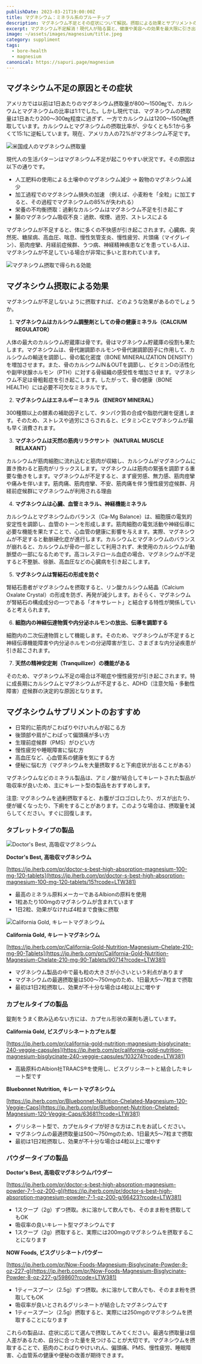 ```yaml
---
publishDate: 2023-03-21T19:00:00Z
title: マグネシウム：ミネラル系のブルーチップ
description: マグネシウム不足とその症状について解説。摂取による効果とサプリメントのおすすめについても触れています。健康な生活を送るための情報を提供します。
excerpt: マグネシウム不足解消！現代人が陥る罠と、健康や美容への効果を最大限に引き出す方法
image: ~/assets/images/magnesium/title.jpeg
category: suppliment
tags:
  - bore-health
  - magnesium
canonical: https://sapuri.page/magnesium
---
```




## マグネシウム不足の原因とその症状

アメリカでは以前は1日あたりのマグネシウム摂取量が800～1500㎎で、カルシウムとマグネシウムの比率は1:1でした。しかし現代では、マグネシウムの摂取量は1日あたり200～300㎎程度に過ぎず、一方でカルシウムは1200～1500㎎摂取しています。カルシウムとマグネシウムの摂取比率が、少なくとも5:1から多くて15:1に逆転しています。現在、アメリカ人の72%がマグネシウム不足です。

<Image src={intake} quality="high" alt="米国成人のマグネシウム摂取量" />

現代人の生活パターンはマグネシウム不足が起こりやすい状況です。その原因は以下の通りです。

- 人工肥料の使用による土壌中のマグネシウム減少 → 穀物のマグネシウム減少
- 加工過程でのマグネシウム損失の加速 （例えば、小麦粉を「全粒」に加工すると、その過程でマグネシウムの85%が失われる）
- 栄養の不均衡摂取：過剰なカルシウムはマグネシウム不足を引き起こす
- 腸のマグネシウム吸収不良：過飲、喫煙、過労、ストレスによる

マグネシウムが不足すると、体に多くの不快感が引き起こされます。心臓病、突然死、糖尿病、高血圧、喘息、慢性気管支炎、慢性疲労、片頭痛（マイグレイン）、筋肉痙攣、月経前症候群、うつ病、神経精神疾患などを患っている人は、マグネシウムが不足している場合が非常に多いと言われています。

<Image src={benefit} quality="high" alt="マグネシウム摂取で得られる効能" />


## マグネシウム摂取による効果

マグネシウムが不足しないように摂取すれば、どのような効果があるのでしょうか。

1. **マグネシウムはカルシウム調整剤としての骨の健康ミネラル（CALCIUM REGULATOR）**
  
  人体の最大のカルシウム貯蔵庫は骨です。骨はマグネシウム貯蔵庫の役割も果たします。マグネシウムは、骨代謝調節ホルモンや骨代謝調節因子に作用して、カルシウムの輸送を調節し、骨の鉱化密度（BONE MINERALIZATION DENSITY）を増加させます。また、骨のカルシウムIN＆OUTを調節し、ビタミンDの活性化や副甲状腺ホルモン（PTH）に対する骨組織の感受性を増加させます。マグネシウム不足は骨粗鬆症を引き起こします。したがって、骨の健康（BONE HEALTH）には必要不可欠なミネラルです。

2. **マグネシウムはエネルギーミネラル（ENERGY MINERAL）**

 300種類以上の酵素の補助因子として、タンパク質の合成や脂肪代謝を促進します。そのため、ストレスや過労にさらされると、ビタミンCとマグネシウムが最も早く消費されます。

3. **マグネシウムは天然の筋肉リラクサント（NATURAL MUSCLE RELAXANT）**

  カルシウムが筋肉細胞に流れ込むと筋肉が収縮し、カルシウムがマグネシウムに置き換わると筋肉がリラックスします。マグネシウムは筋肉の緊張を調節する重要な働きをします。マグネシウムが不足すると、まず疲労感、無力感、筋肉痙攣や痛みを伴います。筋肉痛、筋肉痙攣、不安、筋肉痛を伴う慢性疲労症候群、月経前症候群にマグネシウムが利用される理由

4. **マグネシウムは心臓、血管ミネラル、神経機能ミネラル**

  カルシウムとマグネシウムのバランス（Ca-Mg Balance）は、細胞膜の電気的安定性を調節し、血管のトーンを形成します。筋肉細胞の電気活動や神経伝導に必要な機能を果たすことで、心血管の健康に影響を与えます。実際、マグネシウムが不足すると動脈硬化症が進行します。カルシウムとマグネシウムのバランスが崩れると、カルシウムが骨の一部として利用されず、未使用のカルシウムが動脈壁の一部になるためです。高コレステロール血症の場合、マグネシウムが不足すると不整脈、徐脈、高血圧などの心臓病を引き起こします。

5. **マグネシウムは腎結石の形成を防ぐ**

  腎結石患者がマグネシウムを摂取すると、リン酸カルシウム結晶（Calcium Oxalate Crystal）の形成を防ぎ、再発が減少します。おそらく、マグネシウムが腎結石の構成成分の一つである「オキサレート」と結合する特性が関係していると考えられます。

6. **細胞内の神経伝達物質や内分泌ホルモンの放出、伝導を調節する**
  
  細胞内の二次伝達物質として機能します。そのため、マグネシウムが不足すると神経伝導機能障害や内分泌ホルモンの分泌障害が生じ、さまざまな内分泌疾患が引き起こされます。

7. **天然の精神安定剤（Tranquilizer）の機能がある**

  そのため、マグネシウム不足の場合は不眠症や慢性疲労が引き起こされます。特に成長期にカルシウムとマグネシウムが不足すると、ADHD（注意欠陥・多動性障害）症候群の決定的な原因となります。


## マグネシウムサプリメントのおすすめ

- 日常的に筋肉がこわばりやけいれんが起こる方
- 後頭部や肩がこわばって偏頭痛が多い方
- 生理前症候群（PMS）がひどい方
- 慢性疲労や睡眠障害に悩む方
- 高血圧など、心血管系の健康を気にする方
- 便秘に悩む方（マグネシウムを大量摂取すると下痢症状が出ることがある）

マグネシウムなどのミネラル製品は、アミノ酸が結合してキレートされた製品が吸収率が良いため、主にキレート型の製品をおすすめします。

注意: マグネシウムを過剰摂取すると、お腹がゴロゴロしたり、ガスが出たり、便が緩くなったり、下痢をすることがあります。このような場合は、摂取量を減らしてください。すぐに回復します。

### タブレットタイプの製品

<Image src={doctors_best_magnesium} height={400} alt="Doctor's Best, 高吸収マグネシウム" format="jpeg" />

**Doctor's Best, 高吸収マグネシウム**

[https://jp.iherb.com/pr/doctor-s-best-high-absorption-magnesium-100-mg-120-tablets](https://jp.iherb.com/pr/doctor-s-best-high-absorption-magnesium-100-mg-120-tablets/15?rcode=LTW381)

  - 最高のミネラル原料メーカーであるAlbionの原料を使用
  - 1粒あたり100mgのマグネシウムが含まれています
  - 1日2粒、効果がなければ4粒まで食後に摂取


<Image src={california_magnesium} height={400} alt="California Gold, キレートマグネシウム" format="jpeg" />

**California Gold, キレートマグネシウム**

[https://jp.iherb.com/pr/California-Gold-Nutrition-Magnesium-Chelate-210-mg-90-Tablets](https://jp.iherb.com/pr/California-Gold-Nutrition-Magnesium-Chelate-210-mg-90-Tablets/90714?rcode=LTW381)

  - マグネシウム製品の中で最も粒の大きさが小さいという利点があります
  - マグネシウムの最適摂取量は500〜750mgのため、1日最大5〜7粒まで摂取
  - 最初は1日2粒摂取し、効果が不十分な場合は4粒以上に増やす

### カプセルタイプの製品 
錠剤をうまく飲み込めない方には、カプセル形状の薬剤も適しています。


**California Gold, ビスグリシネートカプセル型**

[https://jp.iherb.com/pr/california-gold-nutrition-magnesium-bisglycinate-240-veggie-capsules](https://jp.iherb.com/pr/california-gold-nutrition-magnesium-bisglycinate-240-veggie-capsules/103274?rcode=LTW381)


  - 高級原料のAlbion社TRAACS®を使用し、ビスグリシネートと結合したキレート型です


**Bluebonnet Nutrition, キレートマグネシウム**

[https://jp.iherb.com/pr/Bluebonnet-Nutrition-Chelated-Magnesium-120-Veggie-Caps](https://jp.iherb.com/pr/Bluebonnet-Nutrition-Chelated-Magnesium-120-Veggie-Caps/63681?rcode=LTW381)


  - グリシネート型で、カプセルタイプが好きな方はこれをお試しください。
  - マグネシウムの最適摂取量は500〜750mgのため、1日最大5〜7粒まで摂取
  - 最初は1日2粒摂取し、効果が不十分な場合は4粒以上に増やす

### パウダータイプの製品 


**Doctor's Best, 高吸収マグネシウムパウダー**

[https://jp.iherb.com/pr/doctor-s-best-high-absorption-magnesium-powder-7-1-oz-200-g](https://jp.iherb.com/pr/doctor-s-best-high-absorption-magnesium-powder-7-1-oz-200-g/66423?rcode=LTW381)

  - 1スクープ（2g）ずつ摂取。水に溶かして飲んでも、そのまま粉を摂取してもOK
  - 吸収率の良いキレート型マグネシウムです
  - 1スクープ（2g）摂取すると、実際には200mgのマグネシウムを摂取することになります



**NOW Foods, ビスグリシネートパウダー**

[https://jp.iherb.com/pr/Now-Foods-Magnesium-Bisglycinate-Powder-8-oz-227-g](https://jp.iherb.com/pr/Now-Foods-Magnesium-Bisglycinate-Powder-8-oz-227-g/59860?rcode=LTW381)


  - 1ティースプーン（2.5g）ずつ摂取。水に溶かして飲んでも、そのまま粉を摂取してもOK
  - 吸収率が良いとされるグリシネートが結合したマグネシウムです
  - 1ティースプーン（2.5g）摂取すると、実際には250mgのマグネシウムを摂取することになります

これらの製品は、症状に応じて選んで摂取してみてください。最適な摂取量は個人差があるため、自分に合った量を見つけることが大切です。マグネシウムを摂取することで、筋肉のこわばりやけいれん、偏頭痛、PMS、慢性疲労、睡眠障害、心血管系の健康や便秘の改善が期待できます。
